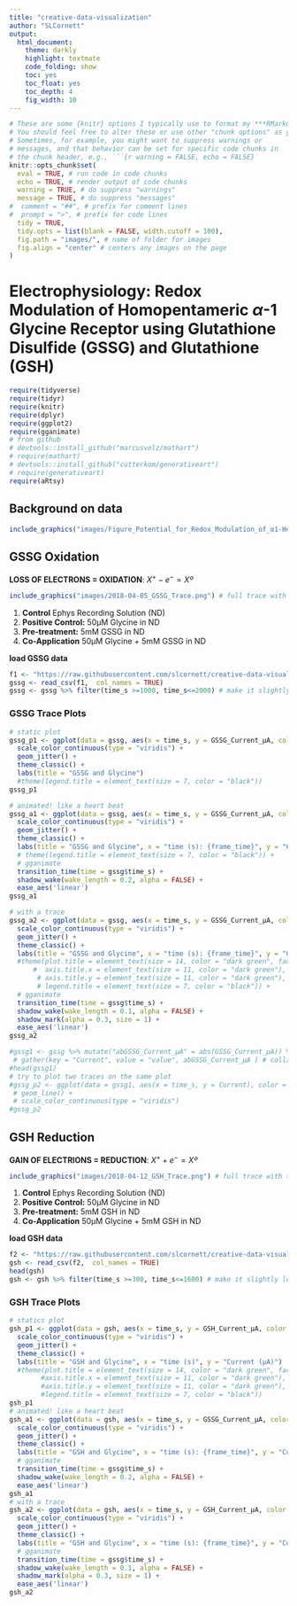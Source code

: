 ```yaml
---
title: "creative-data-visualization"
author: "SLCornett"
output:
  html_document: 
    theme: darkly
    highlight: textmate
    code_folding: show
    toc: yes
    toc_float: yes
    toc_depth: 4
    fig_width: 10
---
```

```r
# These are some {knitr} options I typically use to format my ***RMarkdown*** documents in a consistent way
# You should feel free to alter these or use other "chunk options" as you see fit!
# Sometimes, for example, you might want to suppress warnings or
# messages, and that behavior can be set for specific code chunks in
# the chunk header, e.g., ```{r warning = FALSE, echo = FALSE}
knitr::opts_chunk$set(
  eval = TRUE, # run code in code chunks
  echo = TRUE, # render output of code chunks
  warning = TRUE, # do suppress "warnings"
  message = TRUE, # do suppress "messages"
#  comment = "##", # prefix for comment lines
#  prompt = ">", # prefix for code lines
  tidy = TRUE,
  tidy.opts = list(blank = FALSE, width.cutoff = 100),
  fig.path = "images/", # name of folder for images
  fig.align = "center" # centers any images on the page
)
```

# Electrophysiology: Redox Modulation of Homopentameric $\alpha$-1 Glycine Receptor using Glutathione Disulfide (GSSG) and Glutathione (GSH)\
```r
require(tidyverse)
require(tidyr)
require(knitr)
require(dplyr)
require(ggplot2)
require(gganimate)
# from github
# devtools::install_github("marcusvolz/mathart")
# require(mathart)
# devtools::install_github("cutterkom/generativeart")
# require(generativeart)
require(aRtsy)
```

## Background on data\
```r
include_graphics("images/Figure_Potential_for_Redox_Modulation_of_α1-Homopentameric_GlyR.png") # context
```


## **GSSG** Oxidation\
**LOSS OF ELECTRONS = OXIDATION**:    $X^+ - e^- = Xº$\
```r
include_graphics("images/2018-04-05_GSSG_Trace.png") # full trace with treatment regimen
```
1. **Control** Ephys Recording Solution (ND)\
2. **Positive Control:** 50µM Glycine in ND\
3. **Pre-treatment:** 5mM GSSG in ND\
4. **Co-Application** 50µM Glycine + 5mM GSSG in ND\

**load GSSG data**
```r
f1 <- "https://raw.githubusercontent.com/slcornett/creative-data-visualization/main/data/2018-04-05_GSSG_Oxidation.csv"
gssg <- read_csv(f1,  col_names = TRUE)
gssg <- gssg %>% filter(time_s >=1000, time_s<=2000) # make it slightly less giant
```

### **GSSG** Trace Plots
```r
# static plot
gssg_p1 <- ggplot(data = gssg, aes(x = time_s, y = GSSG_Current_µA, color = GSSG_Current_µA)) +
  scale_color_continuous(type = "viridis") +
  geom_jitter() +
  theme_classic() +
  labs(title = "GSSG and Glycine")
  #theme(legend.title = element_text(size = 7, color = "black"))
gssg_p1

# animated! like a heart beat
gssg_a1 <- ggplot(data = gssg, aes(x = time_s, y = GSSG_Current_µA, color = GSSG_Current_µA)) +
  scale_color_continuous(type = "viridis") +
  geom_jitter() +
  theme_classic() +
  labs(title = "GSSG and Glycine", x = "time (s): {frame_time}", y = "Current (µA)") +
  # theme(legend.title = element_text(size = 7, color = "black")) +
  # gganimate
  transition_time(time = gssg$time_s) +
  shadow_wake(wake_length = 0.2, alpha = FALSE) +
  ease_aes('linear')
gssg_a1

# with a trace 
gssg_a2 <- ggplot(data = gssg, aes(x = time_s, y = GSSG_Current_µA, color = GSSG_Current_µA)) +
  scale_color_continuous(type = "viridis") +
  geom_jitter() +
  theme_classic() +
  labs(title = "GSSG and Glycine", x = "time (s): {frame_time}", y = "Current (µA)") +
  #theme(plot.title = element_text(size = 14, color = "dark green", face = "bold"),
      #  axis.title.x = element_text(size = 11, color = "dark green"),
       # axis.title.y = element_text(size = 11, color = "dark green"),
       # legend.title = element_text(size = 7, color = "black")) +
  # gganimate
  transition_time(time = gssg$time_s) +
  shadow_wake(wake_length = 0.1, alpha = FALSE) +
  shadow_mark(alpha = 0.3, size = 1) +
  ease_aes('linear')
gssg_a2
```

```r
#gssg1 <- gssg %>% mutate("abGSSG_Current_µA" = abs(GSSG_Current_µA)) %>% 
 # gather(key = "Current", value = "value", abGSSG_Current_µA ) # collapses 2 variables into key-value pairs
#head(gssg1)
# try to plot two traces on the same plot
#gssg_p2 <- ggplot(data = gssg1, aes(x = time_s, y = Current), color = Current) +
 # geom_line() +
 # scale_color_continuous(type = "viridis")
#gssg_p2
```


## **GSH** Reduction\
**GAIN OF ELECTRIONS = REDUCTION**:   $X^+ + e^- = Xº$\
```r
include_graphics("images/2018-04-12_GSH_Trace.png") # full trace with treatment regimen
```
1. **Control** Ephys Recording Solution (ND)\
2. **Positive Control:** 50µM Glycine in ND\
3. **Pre-treatment:** 5mM GSH in ND\
4. **Co-Application** 50µM Glycine + 5mM GSH in ND\

**load GSH data**\
```r
f2 <- "https://raw.githubusercontent.com/slcornett/creative-data-visualization/main/data/2018-04-12_GSH_Reduction.csv"
gsh <- read_csv(f2,  col_names = TRUE)
head(gsh)
gsh <- gsh %>% filter(time_s >=300, time_s<=1600) # make it slightly less giant
```

### **GSH** Trace Plots
```r
# statics plot
gsh_p1 <- ggplot(data = gsh, aes(x = time_s, y = GSH_Current_µA, color = GSH_Current_µA)) +
  scale_color_continuous(type = "viridis") +
  geom_jitter() +
  theme_classic() + 
  labs(title = "GSH and Glycine", x = "time (s)", y = "Current (µA)") 
  #theme(plot.title = element_text(size = 14, color = "dark green", face = "bold"),
        #axis.title.x = element_text(size = 11, color = "dark green"),
        #axis.title.y = element_text(size = 11, color = "dark green"),
        #legend.title = element_text(size = 7, color = "black"))
gsh_p1
# animated! like a heart beat
gsh_a1 <- ggplot(data = gsh, aes(x = time_s, y = GSSG_Current_µA, color = GSSG_Current_µA)) +
  scale_color_continuous(type = "viridis") +
  geom_jitter() +
  theme_classic() +
  labs(title = "GSH and Glycine", x = "time (s): {frame_time}", y = "Current (µA)") +
  # gganimate
  transition_time(time = gssg$time_s) +
  shadow_wake(wake_length = 0.2, alpha = FALSE) +
  ease_aes('linear')
gsh_a1
# with a trace 
gsh_a2 <- ggplot(data = gsh, aes(x = time_s, y = GSH_Current_µA, color = GSH_Current_µA)) +
  scale_color_continuous(type = "viridis") +
  geom_jitter() +
  theme_classic() +
  labs(title = "GSH and Glycine", x = "time (s): {frame_time}", y = "Current (µA)") +
  # gganimate
  transition_time(time = gssg$time_s) +
  shadow_wake(wake_length = 0.1, alpha = FALSE) +
  shadow_mark(alpha = 0.3, size = 1) +
  ease_aes('linear')
gsh_a2
```
